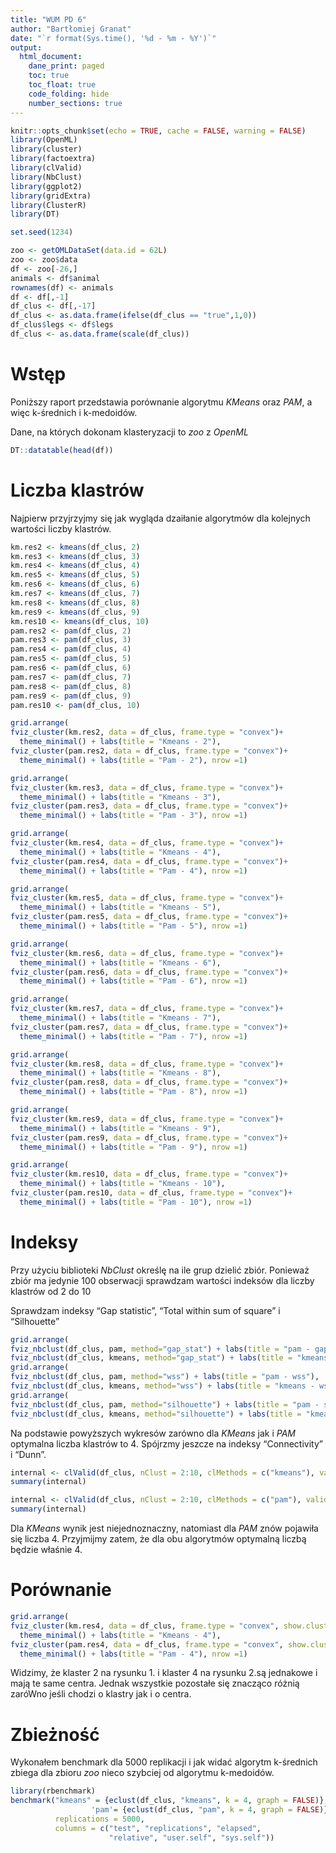 ---
title: "WUM PD 6"
author: "Bartłomiej Granat"
date: "`r format(Sys.time(), '%d - %m - %Y')`"
output:
  html_document:
    dane_print: paged
    toc: true
    toc_float: true
    code_folding: hide
    number_sections: true
---
  
```{r setup, include=FALSE}
knitr::opts_chunk$set(echo = TRUE, cache = FALSE, warning = FALSE)
library(OpenML)
library(cluster)
library(factoextra)
library(clValid)
library(NbClust)
library(ggplot2)
library(gridExtra)
library(ClusterR)
library(DT)

set.seed(1234)

zoo <- getOMLDataSet(data.id = 62L)
zoo <- zoo$data
df <- zoo[-26,]
animals <- df$animal
rownames(df) <- animals
df <- df[,-1]
df_clus <- df[,-17]
df_clus <- as.data.frame(ifelse(df_clus == "true",1,0))
df_clus$legs <- df$legs
df_clus <- as.data.frame(scale(df_clus))
```

# Wstęp

Poniższy raport przedstawia porównanie algorytmu $KMeans$ oraz $PAM$, a więc k-średnich i k-medoidów.

Dane, na których dokonam klasteryzacji to $zoo$ z $OpenML$

```{r}
DT::datatable(head(df))
```

# Liczba klastrów

Najpierw przyjrzyjmy się jak wygląda dzaiłanie algorytmów dla kolejnych wartości liczby klastrów.

```{r fig.width = 9}
km.res2 <- kmeans(df_clus, 2)
km.res3 <- kmeans(df_clus, 3)
km.res4 <- kmeans(df_clus, 4)
km.res5 <- kmeans(df_clus, 5)
km.res6 <- kmeans(df_clus, 6)
km.res7 <- kmeans(df_clus, 7)
km.res8 <- kmeans(df_clus, 8)
km.res9 <- kmeans(df_clus, 9)
km.res10 <- kmeans(df_clus, 10)
pam.res2 <- pam(df_clus, 2)
pam.res3 <- pam(df_clus, 3)
pam.res4 <- pam(df_clus, 4)
pam.res5 <- pam(df_clus, 5)
pam.res6 <- pam(df_clus, 6)
pam.res7 <- pam(df_clus, 7)
pam.res8 <- pam(df_clus, 8)
pam.res9 <- pam(df_clus, 9)
pam.res10 <- pam(df_clus, 10)

grid.arrange(
fviz_cluster(km.res2, data = df_clus, frame.type = "convex")+
  theme_minimal() + labs(title = "Kmeans - 2"),
fviz_cluster(pam.res2, data = df_clus, frame.type = "convex")+
  theme_minimal() + labs(title = "Pam - 2"), nrow =1)

grid.arrange(
fviz_cluster(km.res3, data = df_clus, frame.type = "convex")+
  theme_minimal() + labs(title = "Kmeans - 3"),
fviz_cluster(pam.res3, data = df_clus, frame.type = "convex")+
  theme_minimal() + labs(title = "Pam - 3"), nrow =1)

grid.arrange(
fviz_cluster(km.res4, data = df_clus, frame.type = "convex")+
  theme_minimal() + labs(title = "Kmeans - 4"),
fviz_cluster(pam.res4, data = df_clus, frame.type = "convex")+
  theme_minimal() + labs(title = "Pam - 4"), nrow =1)

grid.arrange(
fviz_cluster(km.res5, data = df_clus, frame.type = "convex")+
  theme_minimal() + labs(title = "Kmeans - 5"),
fviz_cluster(pam.res5, data = df_clus, frame.type = "convex")+
  theme_minimal() + labs(title = "Pam - 5"), nrow =1)

grid.arrange(
fviz_cluster(km.res6, data = df_clus, frame.type = "convex")+
  theme_minimal() + labs(title = "Kmeans - 6"),
fviz_cluster(pam.res6, data = df_clus, frame.type = "convex")+
  theme_minimal() + labs(title = "Pam - 6"), nrow =1)

grid.arrange(
fviz_cluster(km.res7, data = df_clus, frame.type = "convex")+
  theme_minimal() + labs(title = "Kmeans - 7"),
fviz_cluster(pam.res7, data = df_clus, frame.type = "convex")+
  theme_minimal() + labs(title = "Pam - 7"), nrow =1)

grid.arrange(
fviz_cluster(km.res8, data = df_clus, frame.type = "convex")+
  theme_minimal() + labs(title = "Kmeans - 8"),
fviz_cluster(pam.res8, data = df_clus, frame.type = "convex")+
  theme_minimal() + labs(title = "Pam - 8"), nrow =1)

grid.arrange(
fviz_cluster(km.res9, data = df_clus, frame.type = "convex")+
  theme_minimal() + labs(title = "Kmeans - 9"),
fviz_cluster(pam.res9, data = df_clus, frame.type = "convex")+
  theme_minimal() + labs(title = "Pam - 9"), nrow =1)

grid.arrange(
fviz_cluster(km.res10, data = df_clus, frame.type = "convex")+
  theme_minimal() + labs(title = "Kmeans - 10"),
fviz_cluster(pam.res10, data = df_clus, frame.type = "convex")+
  theme_minimal() + labs(title = "Pam - 10"), nrow =1)

```

# Indeksy

Przy użyciu biblioteki $NbClust$ określę na ile grup dzielić zbiór.
Ponieważ zbiór ma jedynie 100 obserwacji sprawdzam wartości indeksów dla liczby klastrów od $2$ do $10$

Sprawdzam indeksy "Gap statistic", "Total within sum of square" i "Silhouette"

```{r}
grid.arrange(
fviz_nbclust(df_clus, pam, method="gap_stat") + labs(title = "pam - gap_stat"),
fviz_nbclust(df_clus, kmeans, method="gap_stat") + labs(title = "kmeans - gap_stat"), nrow =1)
grid.arrange(
fviz_nbclust(df_clus, pam, method="wss") + labs(title = "pam - wss"),
fviz_nbclust(df_clus, kmeans, method="wss") + labs(title = "kmeans - wss"), nrow = 1)
grid.arrange(
fviz_nbclust(df_clus, pam, method="silhouette") + labs(title = "pam - sh"),
fviz_nbclust(df_clus, kmeans, method="silhouette") + labs(title = "kmeans - sh"), nrow = 1)
```

Na podstawie powyższych wykresów zarówno dla $KMeans$ jak i $PAM$ optymalna liczba klastrów to 4. Spójrzmy jeszcze na indeksy "Connectivity" i "Dunn".

```{r}
internal <- clValid(df_clus, nClust = 2:10, clMethods = c("kmeans"), validation = "internal")
summary(internal)

internal <- clValid(df_clus, nClust = 2:10, clMethods = c("pam"), validation = "internal")
summary(internal)
```

Dla $KMeans$ wynik jest niejednoznaczny, natomiast dla $PAM$ znów pojawiła się liczba 4. Przyjmijmy zatem, że dla obu algorytmów optymalną liczbą będzie właśnie 4.

# Porównanie

```{r}
grid.arrange(
fviz_cluster(km.res4, data = df_clus, frame.type = "convex", show.clust.cent = TRUE, geom = "point")+
  theme_minimal() + labs(title = "Kmeans - 4"),
fviz_cluster(pam.res4, data = df_clus, frame.type = "convex", show.clust.cent = TRUE, geom = "point")+
  theme_minimal() + labs(title = "Pam - 4"), nrow =1)
```

Widzimy, że klaster 2 na rysunku 1. i klaster 4 na rysunku 2.są jednakowe i mają te same centra. Jednak wszystkie pozostałe się znacząco różnią zaróWno jeśli chodzi o klastry jak i o centra.

# Zbieżność

Wykonałem benchmark dla 5000 replikacji i jak widać algorytm k-średnich zbiega dla zbioru $zoo$ nieco szybciej od algorytmu k-medoidów.

```{r message=FALSE, warning=FALSE}
library(rbenchmark)
benchmark("kmeans" = {eclust(df_clus, "kmeans", k = 4, graph = FALSE)},
                  'pam'= {eclust(df_clus, "pam", k = 4, graph = FALSE)},
          replications = 5000,
          columns = c("test", "replications", "elapsed",
                      "relative", "user.self", "sys.self"))
```